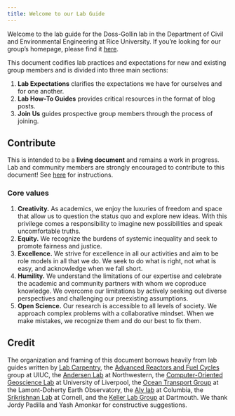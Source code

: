 ```yaml
---
title: Welcome to our Lab Guide
---
```


Welcome to the lab guide for the Doss-Gollin lab in the Department of Civil and Environmental Engineering at Rice University.
If you're looking for our group's homepage, please find it [here](https://dossgollin-lab.github.io).

This document codifies lab practices and expectations for new and existing group members and is divided into three main sections:

1. **Lab Expectations** clarifies the expectations we have for ourselves and for one another.
1. **Lab How-To Guides** provides critical resources in the format of blog posts.
1. **Join Us** guides prospective group members through the process of joining.

::: {.callout-tip}
## Contribute
This is intended to be a **living document** and remains a work in progress.
Lab and community members are strongly encouraged to contribute to this document!
See [here](posts/contribute.qmd) for instructions.
:::

### Core values

1. **Creativity.**
    As academics, we enjoy the luxuries of freedom and space that allow us to question the status quo and explore new ideas.
    With this privilege comes a responsibility to imagine new possibilities and speak uncomfortable truths.
1. **Equity.**
    We recognize the burdens of systemic inequality and seek to promote fairness and justice.
1. **Excellence.**
    We strive for excellence in all our activities and aim to be role models in all that we do.
    We seek to do what is right, not what is easy, and acknowledge when we fall short.
1. **Humility.**
    We understand the limitations of our expertise and celebrate the academic and community partners with whom we coproduce knowledge.
    We overcome our limitations by actively seeking out diverse perspectives and challenging our preexisting assumptions.
1. **Open Science.**
    Our research is accessible to all levels of society.
    We approach complex problems with a collaborative mindset.
    When we make mistakes, we recognize them and do our best to fix them.

::: {.callout-note}
## Credit

The organization and framing of this document borrows heavily from lab guides written by
[Lab Carpentry](https://lab-carpentry.readthedocs.io/), 
the [Advanced Reactors and Fuel Cycles](http://arfc.npre.illinois.edu/manual/) group at UIUC,
the [Andersen Lab](andersenlab.org/dry-guide/) at Northwestern,
the [Computer-Oriented Geoscience Lab](https://www.compgeolab.org/manual/)  at University of Liverpool,
the [Ocean Transport Group](https://ocean-transport.github.io/) at the Lamont-Doherty Earth Observatory,
the [Aly lab](https://github.com/alylab/labmanual) at Columbia,
the [Srikrishnan Lab](https://viveks.bee.cornell.edu/lab-manual/) at Cornell,
and
the [Keller Lab Group](https://keller-lab.github.io/) at Dartmouth.
We thank Jordy Padilla and Yash Amonkar for constructive suggestions.
:::
